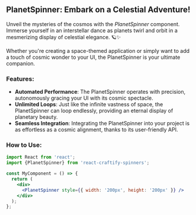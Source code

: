 
<Meta title="Spinners/PlanetSpinner" component={PlanetSpinner} />

## PlanetSpinner: Embark on a Celestial Adventure!

Unveil the mysteries of the cosmos with the *PlanetSpinner* component. Immerse yourself in an interstellar dance as planets twirl and orbit in a mesmerizing display of celestial elegance. 🪐✨

Whether you're creating a space-themed application or simply want to add a touch of cosmic wonder to your UI, the PlanetSpinner is your ultimate companion.

### Features:

- **Automated Performance**: The PlanetSpinner operates with precision, autonomously gracing your UI with its cosmic spectacle.
- **Unlimited Loops**: Just like the infinite vastness of space, the PlanetSpinner can loop endlessly, providing an eternal display of planetary beauty.
- **Seamless Integration**: Integrating the PlanetSpinner into your project is as effortless as a cosmic alignment, thanks to its user-friendly API.

### How to Use:

```jsx
import React from 'react';
import {PlanetSpinner} from 'react-craftify-spinners';  

const MyComponent = () => {
  return (
    <div>
      <PlanetSpinner style={{ width: '200px', height: '200px' }} />
    </div>
  );
};

```

 
